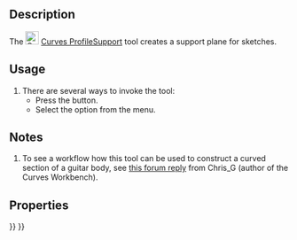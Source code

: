 <languages/>
<translate>

<!--T:1-->
{{Docnav
|[[Curves_Sweep2Rails|Sweep2Rails]]
|[[Curves_PipeshellProfile|PipeshellProfile]]
|[[Curves_Workbench|Curves]]
|IconL=Curves_Sweep2Rails.svg
|IconR=Curves_PipeshellProfile.svg
|IconC=Curves_workbench_icon.svg
}}

<!--T:2-->
{{GuiCommand
|Name=Curves ProfileSupport
|MenuLocation=Surfaces → Profile support plane
|Workbenches=[[Curves_Workbench|Curves]]
}}

==Description== <!--T:3-->

<!--T:4-->
The [[Image:Curves_ProfileSupport.svg|24px]] [[Curves_ProfileSupport|Curves ProfileSupport]] tool creates a support plane for sketches.

==Usage== <!--T:5-->

<!--T:6-->
# There are several ways to invoke the tool:
#* Press the {{Button|[[Image:Curves_ProfileSupport.svg|16px]] [[Curves_ProfileSupport|Profile support plane]]}} button.
#* Select the {{MenuCommand|Surfaces → [[Image:Curves_ProfileSupport.svg|16px]] Profile support plane}} option from the menu.

==Notes== <!--T:7-->

<!--T:12-->
# To see a workflow how this tool can be used to construct a curved section of a guitar body, see [https://forum.freecadweb.org/viewtopic.php?f=3&t=22675&start=90#p203978 this forum reply] from Chris_G (author of the Curves Workbench).

==Properties== <!--T:9-->


<!--T:11-->
{{Docnav
|[[Curves_Sweep2Rails|Sweep2Rails]]
|[[Curves_PipeshellProfile|PipeshellProfile]]
|[[Curves_Workbench|Curves]]
|IconL=Curves_Sweep2Rails.svg
|IconR=Curves_PipeshellProfile.svg
|IconC=Curves_workbench_icon.svg
}}

</translate>
{{Curves Tools navi{{#translation:}}}}
{{Userdocnavi{{#translation:}}}}